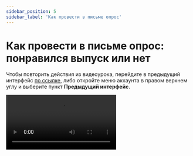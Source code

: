 ```yaml
---
sidebar_position: 5
sidebar_label: 'Как провести в письме опрос'
---
```



# Как провести в письме опрос: понравился выпуск или нет

Чтобы повторить действия из видеоурока, перейдите в предыдущий интерфейс [по ссылке](https://sendsay.ru/account/#dashboard), либо откройте меню аккаунта в правом верхнем углу и выберите пункт **Предыдущий интерфейс**.

<Video src="https://www.youtube.com/embed/rCW-hWS-Apg" />

